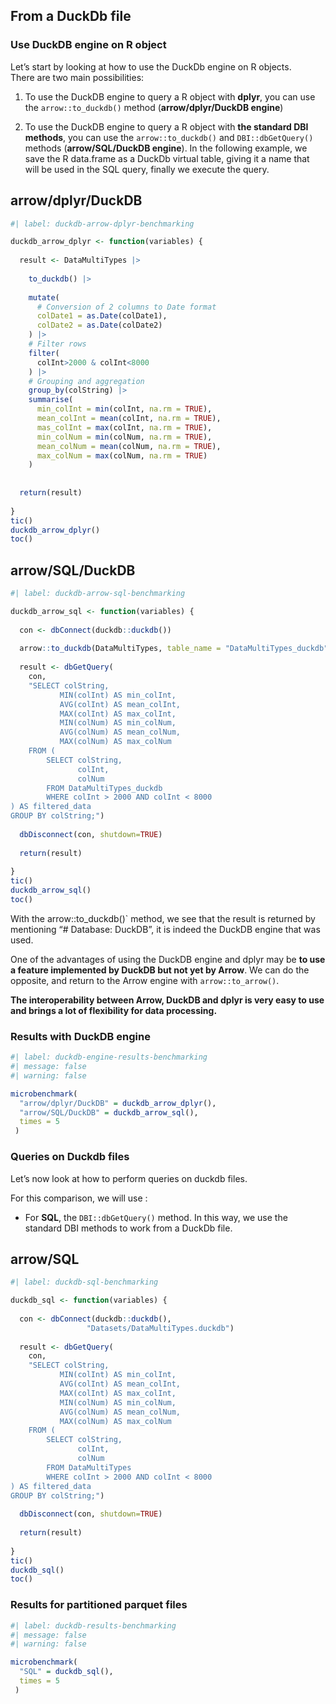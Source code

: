 ## From a DuckDb file

### Use DuckDB engine on R object

Let's start by looking at how to use the DuckDb engine on R objects.  
There are two main possibilities:  


1. To use the DuckDB engine to query a R object with **dplyr**, you can use the `arrow::to_duckdb()` method (**arrow/dplyr/DuckDB engine**) 

2. To use the DuckDB engine to query a R object with **the standard DBI methods**, you can use the `arrow::to_duckdb()` and `DBI::dbGetQuery()` methods (**arrow/SQL/DuckDB engine**).
In the following example, we save the R data.frame as a DuckDb virtual table, giving it a name that will be used in the SQL query, finally we execute the query.


::: {.panel-tabset}

## arrow/dplyr/DuckDB

```r
#| label: duckdb-arrow-dplyr-benchmarking

duckdb_arrow_dplyr <- function(variables) {
  
  result <- DataMultiTypes |>
    
    to_duckdb() |>
    
    mutate(
      # Conversion of 2 columns to Date format
      colDate1 = as.Date(colDate1),
      colDate2 = as.Date(colDate2)
    ) |>
    # Filter rows
    filter(
      colInt>2000 & colInt<8000
    ) |>
    # Grouping and aggregation
    group_by(colString) |> 
    summarise(
      min_colInt = min(colInt, na.rm = TRUE),
      mean_colInt = mean(colInt, na.rm = TRUE),
      mas_colInt = max(colInt, na.rm = TRUE),
      min_colNum = min(colNum, na.rm = TRUE),
      mean_colNum = mean(colNum, na.rm = TRUE),
      max_colNum = max(colNum, na.rm = TRUE)
    )
  
  
  return(result)
  
}
tic()
duckdb_arrow_dplyr()
toc()
```

## arrow/SQL/DuckDB

```r
#| label: duckdb-arrow-sql-benchmarking

duckdb_arrow_sql <- function(variables) {
  
  con <- dbConnect(duckdb::duckdb())
  
  arrow::to_duckdb(DataMultiTypes, table_name = "DataMultiTypes_duckdb", con = con)
  
  result <- dbGetQuery(
    con, 
    "SELECT colString,
           MIN(colInt) AS min_colInt,
           AVG(colInt) AS mean_colInt,
           MAX(colInt) AS max_colInt,
           MIN(colNum) AS min_colNum,
           AVG(colNum) AS mean_colNum,
           MAX(colNum) AS max_colNum
    FROM (
        SELECT colString,
               colInt,
               colNum
        FROM DataMultiTypes_duckdb
        WHERE colInt > 2000 AND colInt < 8000
) AS filtered_data
GROUP BY colString;")
  
  dbDisconnect(con, shutdown=TRUE)
  
  return(result)
  
}
tic()
duckdb_arrow_sql()
toc()
```
:::

::: {.callout-tip}
With the arrow::to_duckdb()` method, we see that the result is returned by mentioning “# Database: DuckDB”, it is indeed the DuckDB engine that was used.

One of the advantages of using the DuckDB engine and dplyr may be **to use a feature implemented by DuckDB but not yet by Arrow**. We can do the opposite, and return to the Arrow engine with `arrow::to_arrow()`.

**The interoperability between Arrow, DuckDB and dplyr is very easy to use and brings a lot of flexibility for data processing.**
:::


### Results with DuckDB engine

```r
#| label: duckdb-engine-results-benchmarking
#| message: false
#| warning: false

microbenchmark(
  "arrow/dplyr/DuckDB" = duckdb_arrow_dplyr(),
  "arrow/SQL/DuckDB" = duckdb_arrow_sql(),
  times = 5
 )
```

### Queries on Duckdb files

Let's now look at how to perform queries on duckdb files.

For this comparison, we will use :

- For **SQL**, the `DBI::dbGetQuery()` method. In this way, we use the standard DBI methods to work from a DuckDb file.  

::: {.panel-tabset}

## arrow/SQL

```r
#| label: duckdb-sql-benchmarking

duckdb_sql <- function(variables) {
  
  con <- dbConnect(duckdb::duckdb(),
                 "Datasets/DataMultiTypes.duckdb")
  
  result <- dbGetQuery(
    con, 
    "SELECT colString,
           MIN(colInt) AS min_colInt,
           AVG(colInt) AS mean_colInt,
           MAX(colInt) AS max_colInt,
           MIN(colNum) AS min_colNum,
           AVG(colNum) AS mean_colNum,
           MAX(colNum) AS max_colNum
    FROM (
        SELECT colString,
               colInt,
               colNum
        FROM DataMultiTypes
        WHERE colInt > 2000 AND colInt < 8000
) AS filtered_data
GROUP BY colString;")
  
  dbDisconnect(con, shutdown=TRUE)
  
  return(result)
  
}
tic()
duckdb_sql()
toc()
```
:::

### Results for partitioned parquet files

```r
#| label: duckdb-results-benchmarking
#| message: false
#| warning: false

microbenchmark(
  "SQL" = duckdb_sql(),
  times = 5
 )
```
 
 